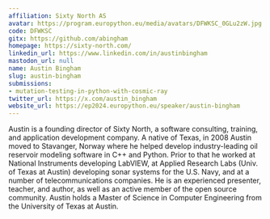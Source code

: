 ```yaml
---
affiliation: Sixty North AS
avatar: https://program.europython.eu/media/avatars/DFWKSC_0GLu2zW.jpg
code: DFWKSC
gitx: https://github.com/abingham
homepage: https://sixty-north.com/
linkedin_url: https://www.linkedin.com/in/austinbingham
mastodon_url: null
name: Austin Bingham
slug: austin-bingham
submissions:
- mutation-testing-in-python-with-cosmic-ray
twitter_url: https://x.com/austin_bingham
website_url: https://ep2024.europython.eu/speaker/austin-bingham
---
```


Austin is a founding director of Sixty North, a software consulting, training, and application development company. A native of Texas, in 2008 Austin moved to Stavanger, Norway where he helped develop industry-leading oil reservoir modeling software in C++ and Python. Prior to that he worked at National Instruments developing LabVIEW, at Applied Research Labs (Univ. of Texas at Austin) developing sonar systems for the U.S. Navy, and at a number of telecommunications companies. He is an experienced presenter, teacher, and author, as well as an active member of the open source community. Austin holds a Master of Science in Computer Engineering from the University of Texas at Austin.
